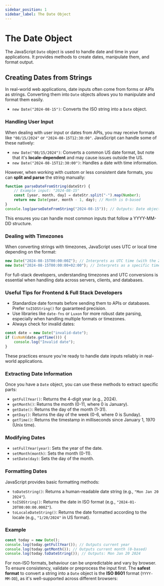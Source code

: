 ```yaml
---
sidebar_position: 1
sidebar_label: The Date Object
---
```


# The Date Object

The JavaScript `Date` object is used to handle date and time in your applications. It provides methods to create dates, manipulate them, and format output.

## Creating Dates from Strings

In real-world web applications, date inputs often come from forms or APIs as strings. Converting them into `Date` objects allows you to manipulate and format them easily.

-   `new Date("2024-08-15")`: Converts the ISO string into a `Date` object.

### Handling User Input

When dealing with user input or dates from APIs, you may receive formats like `"08/15/2024"` or `"2024-08-15T12:30:00"`. JavaScript can handle some of these natively:

-   `new Date("08/15/2024")`: Converts a common US date format, but note that it's **locale-dependent** and may cause issues outside the US.
-   `new Date("2024-08-15T12:30:00")`: Handles a date with time information.

However, when working with custom or less consistent date formats, you can **split and parse** the string manually:

```js
function parseDateFromString(dateStr) {
    // Example input: "2024-08-15"
    const [year, month, day] = dateStr.split("-").map(Number);
    return new Date(year, month - 1, day); // Month is 0-based
}
console.log(parseDateFromString("2024-08-15")); // Outputs: Date object for Aug 15, 2024
```

This ensures you can handle most common inputs that follow a YYYY-MM-DD structure.

### Dealing with Timezones

When converting strings with timezones, JavaScript uses UTC or local time depending on the format:

```js
new Date("2024-08-15T00:00:00Z"); // Interprets as UTC time (with the Z).
new Date("2024-08-15T00:00:00+02:00"); // Interprets as a specific timezone offset.
```

For full-stack developers, understanding timezones and UTC conversions is essential when handling data across servers, clients, and databases.

### Useful Tips for Frontend & Full Stack Developers

-   Standardize date formats before sending them to APIs or databases. Prefer `toISOString()` for guaranteed precision.
-   Use libraries like `date-fns` or `Luxon` for more robust date parsing, especially when handling multiple formats or timezones.
-   Always check for invalid dates:

```js
const date = new Date("invalid-date");
if (isNaN(date.getTime())) {
    console.log("Invalid date");
}
```

These practices ensure you're ready to handle date inputs reliably in real-world applications.

### Extracting Date Information

Once you have a `Date` object, you can use these methods to extract specific parts:

-   `getFullYear()`: Returns the 4-digit year (e.g., 2024).
-   `getMonth()`: Returns the month (0-11, where 0 is January).
-   `getDate()`: Returns the day of the month (1-31).
-   `getDay()`: Returns the day of the week (0-6, where 0 is Sunday).
-   `getTime()`: Returns the timestamp in milliseconds since January 1, 1970 (Unix time).

### Modifying Dates

-   `setFullYear(year)`: Sets the year of the date.
-   `setMonth(month)`: Sets the month (0-11).
-   `setDate(day)`: Sets the day of the month.

### Formatting Dates

JavaScript provides basic formatting methods:

-   `toDateString()`: Returns a human-readable date string (e.g., `"Mon Jan 20 2024"`).
-   `toISOString()`: Returns the date in ISO format (e.g., `"2024-01-20T00:00:00.000Z"`).
-   `toLocaleDateString()`: Returns the date formatted according to the locale (e.g., `"1/20/2024"` in US format).

### Example

```js
const today = new Date();
console.log(today.getFullYear()); // Outputs current year
console.log(today.getMonth()); // Outputs current month (0-based)
console.log(today.toDateString()); // Outputs: Mon Jan 20 2024
```

For non-ISO formats, behaviour can be unpredictable and vary by browser. To ensure consistency, validate or preprocess the input first.
The **safest format** to convert a string into a `Date` object is the **ISO 8601** format (`YYYY-MM-DD`), as it's well-supported across different browsers:
